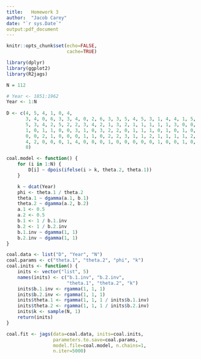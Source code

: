 ```yaml
---
title:   Homework 3
author:  "Jacob Carey"
date: "`r sys.Date`"
output:pdf_document
---
```


```r
knitr::opts_chunk$set(echo=FALSE,
                      cache=TRUE)
```

```r
library(dplyr)
library(ggplot2)
library(R2jags)
```

```r
N = 112

# Year <- 1851:1962
Year <- 1:N
 
D <- c(4, 5, 4, 1, 0, 4, 
       3, 4, 0, 6, 3, 3, 4, 0, 2, 6, 3, 3, 5, 4, 5, 3, 1, 4, 4, 1, 5, 
       5, 3, 4, 2, 5, 2, 2, 3, 4, 2, 1, 3, 2, 1, 1, 1, 1, 1, 3, 0, 0, 
       1, 0, 1, 1, 0, 0, 3, 1, 0, 3, 2, 2, 0, 1, 1, 1, 0, 1, 0, 1, 0, 
       0, 0, 2, 1, 0, 0, 0, 1, 1, 0, 2, 2, 3, 1, 1, 2, 1, 1, 1, 1, 2, 
       4, 2, 0, 0, 0, 1, 4, 0, 0, 0, 1, 0, 0, 0, 0, 0, 1, 0, 0, 1, 0, 
       0)
```

```r
coal.model <- function() {
    for (i in 1:N) {
        D[i] ~ dpois(ifelse(i > k, theta.2, theta.1))
    }

    k ~ dcat(Year)
    phi <- theta.1 / theta.2
    theta.1 ~ dgamma(a.1, b.1)
    theta.2 ~ dgamma(a.2, b.2)
    a.1 <- 0.5
    a.2 <- 0.5
    b.1 <- 1 / b.1.inv
    b.2 <- 1 / b.2.inv
    b.1.inv ~ dgamma(1, 1)
    b.2.inv ~ dgamma(1, 1)
}

coal.data <- list("D", "Year", "N")
coal.params <- c("theta.1", "theta.2", "phi", "k")
coal.inits <- function() {
    inits <- vector("list", 5)
    names(inits) <- c("b.1.inv", "b.2.inv",
                      "theta.1", "theta.2", "k")
    inits$b.1.inv <- rgamma(1, 1, 1)
    inits$b.2.inv <- rgamma(1, 1, 1)
    inits$theta.1 <- rgamma(1, 1, 1 / inits$b.1.inv)
    inits$theta.2 <- rgamma(1, 1, 1 / inits$b.2.inv)
    inits$k <- sample(N, 1)
    return(inits)
}

coal.fit <- jags(data=coal.data, inits=coal.inits,
                 parameters.to.save=coal.params, 
                 model.file=coal.model, n.chains=1,
                 n.iter=5000)
```

